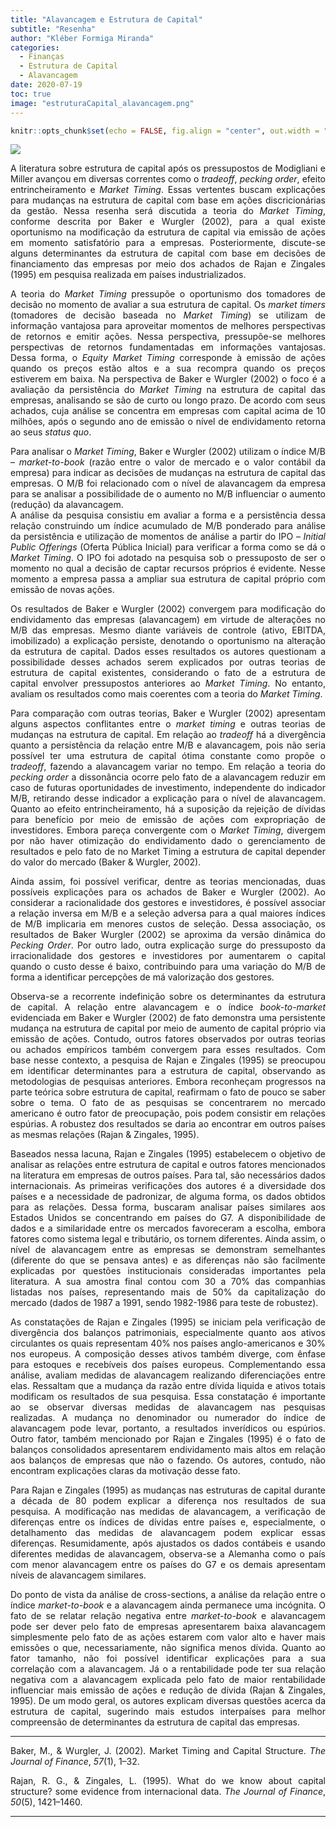 ```yaml
---
title: "Alavancagem e Estrutura de Capital"
subtitle: "Resenha"
author: "Kléber Formiga Miranda"
categories:
  - Finanças
  - Estrutura de Capital
  - Alavancagem
date: 2020-07-19
toc: true
image: "estruturaCapital_alavancagem.png"
---
```


```r
knitr::opts_chunk$set(echo = FALSE, fig.align = "center", out.width = "100%")
```

<style> body {text-align: justify} </style>

![](estruturaCapital_alavancagem.png)

A literatura sobre estrutura de capital após os pressupostos de Modigliani e 
Miller avançou em diversas correntes como o *tradeoff*, *pecking order*, efeito
entrincheiramento e *Market Timing*. Essas vertentes buscam explicações para 
mudanças na estrutura de capital com base em ações discricionárias da gestão. 
Nessa resenha será discutida a teoria do *Market Timing*, conforme descrita por 
Baker e Wurgler (2002), para a qual existe oportunismo na modificação da 
estrutura de capital via emissão de ações em momento satisfatório para a 
empresas. Posteriormente, discute-se alguns determinantes da estrutura de 
capital com base em decisões de financiamento das empresas por meio dos achados 
de Rajan e Zingales (1995) em pesquisa realizada em países industrializados.

A teoria do *Market Timing* pressupõe o oportunismo dos tomadores de decisão no 
momento de avaliar a sua estrutura de capital. Os *market timers* (tomadores de 
decisão baseada no *Market Timing*) se utilizam de informação vantajosa para 
aproveitar momentos de melhores perspectivas de retornos e emitir ações. Nessa 
perspectiva, pressupõe-se melhores perspectivas de retornos fundamentadas em 
informações vantajosas. Dessa forma, o *Equity Market Timing* corresponde à 
emissão de ações quando os preços estão altos e a sua recompra quando os preços 
estiverem em baixa. Na perspectiva de Baker e Wurgler (2002) o foco é a 
avaliação da persistência do *Market Timing* na estrutura de capital das 
empresas, analisando se são de curto ou longo prazo. De acordo com seus achados, 
cuja análise se concentra em empresas com capital acima de 10 milhões, após o 
segundo ano de emissão o nível de endividamento retorna ao seus *status quo*.

Para analisar o *Market Timing*, Baker e Wurgler (2002) utilizam o índice M/B –
*market-to-book* (razão entre o valor de mercado e o valor contábil da empresa) 
para indicar as decisões de mudanças na estrutura de capital das empresas. O M/B 
foi relacionado com o nível de alavancagem da empresa para se analisar a 
possibilidade de o aumento no M/B influenciar o aumento (redução) da alavancagem.  
A análise da pesquisa consistiu em avaliar a forma e a persistência dessa 
relação construindo um índice acumulado de M/B ponderado para análise da 
persistência e utilização de momentos de análise a partir do IPO – 
*Initial Public Offerings* (Oferta Pública Inicial) para verificar a forma como 
se dá o *Market Timing*.  O IPO foi adotado na pesquisa sob o pressuposto de ser 
o momento no qual a decisão de captar recursos próprios é evidente. Nesse 
momento a empresa passa a ampliar sua estrutura de capital próprio com emissão 
de novas ações.

Os resultados de Baker e Wurgler (2002) convergem para modificação do 
endividamento das empresas (alavancagem) em virtude de alterações no M/B das 
empresas. Mesmo diante variáveis de controle (ativo, EBITDA, imobilizado) a 
explicação persiste, denotando o oportunismo na alteração da estrutura de 
capital. Dados esses resultados os autores questionam a possibilidade desses 
achados serem explicados por outras teorias de estrutura de capital existentes, 
considerando o fato de a estrutura de capital envolver pressupostos anteriores 
ao *Market Timing*. No entanto, avaliam os resultados como mais coerentes com a 
teoria do *Market Timing*.

Para comparação com outras teorias, Baker e Wurgler (2002) apresentam alguns 
aspectos conflitantes entre o *market timing* e outras teorias de mudanças na 
estrutura de capital. Em relação ao *tradeoff* há a divergência quanto a 
persistência da relação entre M/B e alavancagem, pois não seria possível ter uma 
estrutura de capital ótima constante como propõe o *tradeoff*, fazendo a 
alavancagem variar no tempo. Em relação a teoria do *pecking order* a 
dissonância ocorre pelo fato de a alavancagem reduzir em caso de futuras 
oportunidades de investimento, independente do indicador M/B, retirando desse 
indicador a explicação para o nível de alavancagem. Quanto ao efeito 
entrincheiramento, há a suposição da rejeição de dívidas para benefício por meio 
de emissão de ações com expropriação de investidores. Embora pareça convergente 
com o *Market Timing*, divergem por não haver otimização do endividamento dado o
gerenciamento de resultados e pelo fato de no Market Timing a estrutura de 
capital depender do valor do mercado (Baker & Wurgler, 2002).

Ainda assim, foi possível verificar, dentre as teorias mencionadas, duas 
possíveis explicações para os achados de Baker e Wurgler (2002). Ao considerar a
racionalidade dos gestores e investidores, é possível associar a relação inversa 
em M/B e a seleção adversa para a qual maiores índices de M/B implicaria em 
menores custos de seleção. Dessa associação, os resultados de Baker Wurgler 
(2002) se aproxima da versão dinâmica do *Pecking Order*. Por outro lado, outra 
explicação surge do pressuposto da irracionalidade dos gestores e investidores 
por aumentarem o capital quando o custo desse é baixo, contribuindo para uma 
variação do M/B de forma a identificar percepções de má valorização dos gestores.

Observa-se a recorrente indefinição sobre os determinantes da estrutura de 
capital. A relação entre alavancagem e o índice *book-to-market* evidenciada em 
Baker e Wurgler (2002) de fato demonstra uma persistente mudança na estrutura de 
capital por meio de aumento de capital próprio via emissão de ações. Contudo, 
outros fatores observados por outras teorias ou achados empíricos também 
convergem para esses resultados. Com base nesse contexto, a pesquisa de Rajan e 
Zingales (1995) se preocupou em identificar determinantes para a estrutura de 
capital, observando as metodologias de pesquisas anteriores. Embora reconheçam 
progressos na parte teórica sobre estrutura de capital, reafirmam o fato de 
pouco se saber sobre o tema. O fato de as pesquisas se concentrarem no mercado 
americano é outro fator de preocupação, pois podem consistir em relações 
espúrias. A robustez dos resultados se daria ao encontrar em outros países as 
mesmas relações (Rajan & Zingales, 1995).

Baseados nessa lacuna, Rajan e Zingales (1995) estabelecem o objetivo de 
analisar as relações entre estrutura de capital e outros fatores mencionados na 
literatura em empresas de outros países. Para tal, são necessários dados 
internacionais. As primeiras verificações dos autores é a diversidade dos países
e a necessidade de padronizar, de alguma forma, os dados obtidos para as 
relações. Dessa forma, buscaram analisar países similares aos Estados Unidos se 
concentrando em países do G7. A disponibilidade de dados e a similaridade entre 
os mercados favoreceram a escolha, embora fatores como sistema legal e 
tributário, os tornem diferentes. Ainda assim, o nível de alavancagem entre as 
empresas se demonstram semelhantes (diferente do que se pensava antes) e as 
diferenças não são facilmente explicadas por questões institucionais 
consideradas importantes pela literatura. A sua amostra final contou com 30 a 
70% das companhias listadas nos países, representando mais de 50% da 
capitalização do mercado (dados de 1987 a 1991, sendo 1982-1986 para teste de 
robustez).

As constatações de Rajan e Zingales (1995) se iniciam pela verificação de 
divergência dos balanços patrimoniais, especialmente quanto aos ativos 
circulantes os quais representam 40% nos países anglo-americanos e 30% nos 
europeus. A composição desses ativos também diverge, com ênfase para estoques e 
recebíveis dos países europeus. Complementando essa análise, avaliam medidas de 
alavancagem realizando diferenciações entre elas. Ressaltam que a mudança da 
razão entre dívida liquida e ativos totais modificam os resultados de sua
pesquisa. Essa constatação é importante ao se observar diversas medidas de 
alavancagem nas pesquisas realizadas. A mudança no denominador ou numerador do 
índice de alavancagem pode levar, portanto, a resultados inverídicos ou espúrios. 
Outro fator, também mencionado por Rajan e Zingales (1995) é o fato de balanços 
consolidados apresentarem endividamento mais altos em relação aos balanços de 
empresas que não o fazendo. Os autores, contudo, não encontram explicações 
claras da motivação desse fato.

Para Rajan e Zingales (1995) as mudanças nas estruturas de capital durante a 
década de 80 podem explicar a diferença nos resultados de sua pesquisa. A 
modificação nas medidas de alavancagem, a verificação de diferenças entre os 
índices de dívidas entre países e, especialmente, o detalhamento das medidas de 
alavancagem podem explicar essas diferenças. Resumidamente, após ajustados os 
dados contábeis e usando diferentes medidas de alavancagem, observa-se a 
Alemanha como o país com menor alavancagem entre os países do G7 e os demais 
apresentam níveis de alavancagem similares.

Do ponto de vista da análise de cross-sections, a análise da relação entre o 
índice *market-to-book* e a alavancagem ainda permanece uma incógnita.  O fato 
de se relatar relação negativa entre *market-to-book* e alavancagem pode ser 
dever pelo fato de empresas apresentarem baixa alavancagem simplesmente pelo 
fato de as ações estarem com valor alto e haver mais emissões o que, 
necessariamente, não significa menos dívida. Quanto ao fator tamanho, não foi 
possível identificar explicações para a sua correlação com a alavancagem. Já o a
rentabilidade pode ter sua relação negativa com a alavancagem explicada pelo 
fato de maior rentabilidade influenciar mais emissão de ações e redução de 
dívida (Rajan & Zingales, 1995). De um modo geral, os autores explicam diversas 
questões acerca da estrutura de capital, sugerindo mais estudos interpaíses para 
melhor compreensão de determinantes da estrutura de capital das empresas.


---

Baker, M., & Wurgler, J. (2002). Market Timing and Capital Structure. 
*The Journal of Finance*, *57*(1), 1–32.

Rajan, R. G., & Zingales, L. (1995). What do we know about capital structure? 
some evidence from internacional data. *The Journal of Finance*, *50*(5), 
1421–1460.

---
